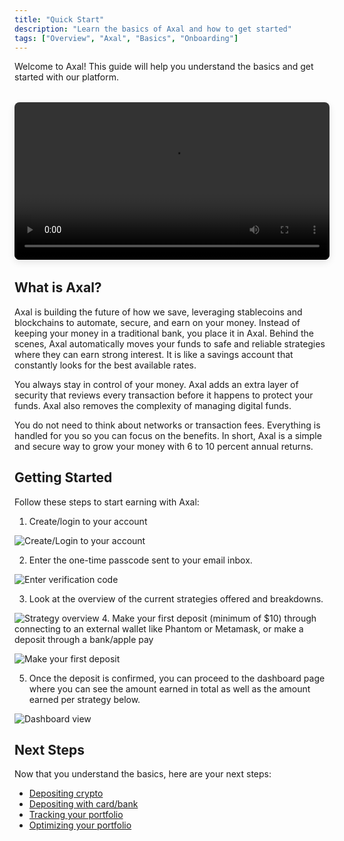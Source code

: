 ```yaml
---
title: "Quick Start"
description: "Learn the basics of Axal and how to get started"
tags: ["Overview", "Axal", "Basics", "Onboarding"]
---
```


Welcome to Axal! This guide will help you understand the basics and get started with our platform.

<div style="margin: 2rem 0; text-align: center;">
  <video 
    controls 
    width="100%" 
    max-width="800px" 
    style="border-radius: 8px; box-shadow: 0 4px 12px rgba(0, 0, 0, 0.1);"
    src="/videos/Getting Started with Axal_ Your Stablecoin Savings Account Guide 💰.mp4"
  >
    Your browser does not support the video tag.
  </video>
</div>

## What is Axal?

Axal is building the future of how we save, leveraging stablecoins and blockchains to automate, secure, and earn on your money. Instead of keeping your money in a traditional bank, you place it in Axal. Behind the scenes, Axal automatically moves your funds to safe and reliable strategies where they can earn strong interest. It is like a savings account that constantly looks for the best available rates.

You always stay in control of your money. Axal adds an extra layer of security that reviews every transaction before it happens to protect your funds.
Axal also removes the complexity of managing digital funds. 

You do not need to think about networks or transaction fees. Everything is handled for you so you can focus on the benefits.
In short, Axal is a simple and secure way to grow your money with 6 to 10 percent annual returns.

## Getting Started

Follow these steps to start earning with Axal:

1. Create/login to your account 

![Create/Login to your account](/Quick_Start%20(image)/Screen%20Shot%202025-09-09%20at%2012.51.38%20AM.png)

2. Enter the one-time passcode sent to your email inbox.

![Enter verification code](/Quick_Start%20(image)/Screen%20Shot%202025-09-09%20at%2012.51.48%20AM.png)

3. Look at the overview of the current strategies offered and breakdowns.

![Strategy overview](/Quick_Start%20(image)/Screen%20Shot%202025-09-09%20at%201.39.32%20AM.png)
4. Make your first deposit (minimum of $10) through connecting to an external wallet like Phantom or Metamask, or make a deposit through a bank/apple pay

![Make your first deposit](/Quick_Start%20(image)/Screen%20Shot%202025-09-09%20at%2012.53.18%20AM.png)

5. Once the deposit is confirmed, you can proceed to the dashboard page where you can see the amount earned in total as well as the amount earned per strategy below.

![Dashboard view](/Quick_Start%20(image)/Screen%20Shot%202025-09-09%20at%202.24.07%20AM.png)

## Next Steps

Now that you understand the basics, here are your next steps:
- [Depositing crypto](/getting-started/depositing-crypto/)
- [Depositing with card/bank](/getting-started/depositing-with-card-bank/)
- [Tracking your portfolio](/how-it-works/tracking-your-portfolio/)
- [Optimizing your portfolio](/how-it-works/optimizing-portfolio/)

 
